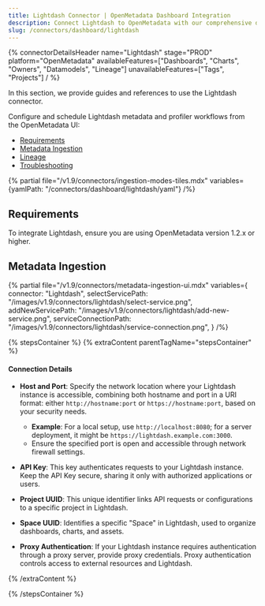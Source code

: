 ```yaml
---
title: Lightdash Connector | OpenMetadata Dashboard Integration
description: Connect Lightdash to OpenMetadata with our comprehensive dashboard connector guide. Set up data lineage, metadata extraction, and BI integration easily.
slug: /connectors/dashboard/lightdash
---
```






{% connectorDetailsHeader
  name="Lightdash"
  stage="PROD"
  platform="OpenMetadata"
  availableFeatures=["Dashboards", "Charts", "Owners", "Datamodels", "Lineage"]
  unavailableFeatures=["Tags", "Projects"]
/ %}

In this section, we provide guides and references to use the Lightdash connector.

Configure and schedule Lightdash metadata and profiler workflows from the OpenMetadata UI:

- [Requirements](#requirements)
- [Metadata Ingestion](#metadata-ingestion)
- [Lineage](#lineage)
- [Troubleshooting](/connectors/dashboard/lightdash/troubleshooting)

{% partial file="/v1.9/connectors/ingestion-modes-tiles.mdx" variables={yamlPath: "/connectors/dashboard/lightdash/yaml"} /%}

## Requirements

To integrate Lightdash, ensure you are using OpenMetadata version 1.2.x or higher.

## Metadata Ingestion

{% partial 
  file="/v1.9/connectors/metadata-ingestion-ui.mdx" 
  variables={
    connector: "Lightdash", 
    selectServicePath: "/images/v1.9/connectors/lightdash/select-service.png",
    addNewServicePath: "/images/v1.9/connectors/lightdash/add-new-service.png",
    serviceConnectionPath: "/images/v1.9/connectors/lightdash/service-connection.png",
} 
/%}

{% stepsContainer %}
{% extraContent parentTagName="stepsContainer" %}

#### Connection Details


- **Host and Port**: Specify the network location where your Lightdash instance is accessible, combining both hostname and port in a URI format: either `http://hostname:port` or `https://hostname:port`, based on your security needs.

   - **Example**: For a local setup, use `http://localhost:8080`; for a server deployment, it might be `https://lightdash.example.com:3000`.
   - Ensure the specified port is open and accessible through network firewall settings.

- **API Key**: This key authenticates requests to your Lightdash instance. Keep the API Key secure, sharing it only with authorized applications or users.

- **Project UUID**: This unique identifier links API requests or configurations to a specific project in Lightdash. 

- **Space UUID**: Identifies a specific "Space" in Lightdash, used to organize dashboards, charts, and assets.

- **Proxy Authentication**: If your Lightdash instance requires authentication through a proxy server, provide proxy credentials. Proxy authentication controls access to external resources and Lightdash.

{% /extraContent %}

<TestConnection />

<ConfigureIngestion />

<IngestionScheduleAndDeploy />

{% /stepsContainer %}

<DashboardLineage />
